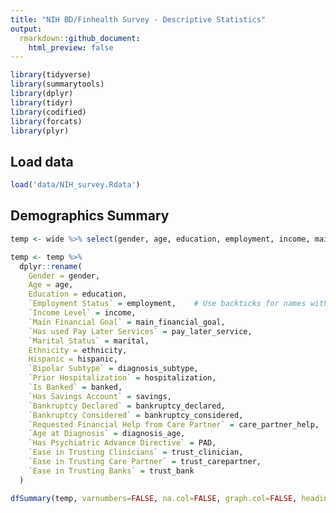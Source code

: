 ```yaml
---
title: "NIH BD/Finhealth Survey - Descriptive Statistics"
output:
  rmarkdown::github_document:
    html_preview: false
---
```


```r
library(tidyverse)
library(summarytools)
library(dplyr)
library(tidyr)
library(codified)
library(forcats)
library(plyr)
```

## Load data

```r
load('data/NIH_survey.Rdata')
```

## Demographics Summary

```r
temp <- wide %>% select(gender, age, education, employment, income, main_financial_goal, pay_later_service, marital, ethnicity, hispanic, diagnosis_subtype, diagnosis_age, hospitalization, PAD, banked, savings, bankruptcy_declared, bankruptcy_considered, care_partner_help, trust_clinician, trust_carepartner, trust_bank)

temp <- temp %>% 
  dplyr::rename(
    Gender = gender,
    Age = age,
    Education = education,
    `Employment Status` = employment,    # Use backticks for names with spaces
    `Income Level` = income,
    `Main Financial Goal` = main_financial_goal,
    `Has used Pay Later Services` = pay_later_service,
    `Marital Status` = marital,
    Ethnicity = ethnicity,
    Hispanic = hispanic,
    `Bipolar Subtype` = diagnosis_subtype,
    `Prior Hospitalization` = hospitalization,
    `Is Banked` = banked,
    `Has Savings Account` = savings,
    `Bankruptcy Declared` = bankruptcy_declared,
    `Bankruptcy Considered` = bankruptcy_considered,
    `Requested Financial Help from Care Partner` = care_partner_help,
    `Age at Diagnosis` = diagnosis_age,
    `Has Psychiatric Advance Directive` = PAD,
    `Ease in Trusting Clinicians` = trust_clinician,
    `Ease in Trusting Care Partner` = trust_carepartner,
    `Ease in Trusting Banks` = trust_bank
  )
```

```r
dfSummary(temp, varnumbers=FALSE, na.col=FALSE, graph.col=FALSE, headings=FALSE, valid.col=FALSE, style='grid', plain.ascii=FALSE)
```
